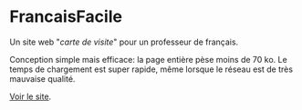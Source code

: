 # FrancaisFacile

Un site web "_carte de visite_" pour un professeur de français.

Conception simple mais efficace: la page entière pèse moins de 70 ko.
Le temps de chargement est super rapide, même lorsque le réseau est de très mauvaise qualité.

[Voir le site](./apps/mediation-familliale/index.html).

